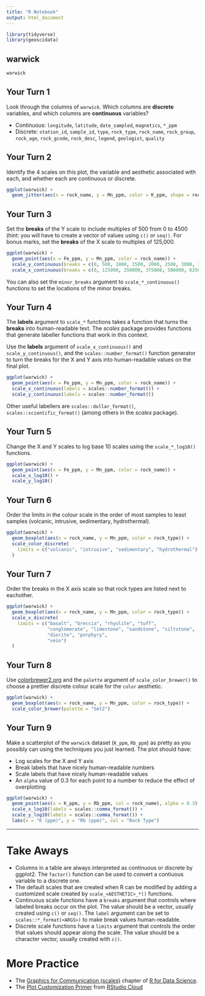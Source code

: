 ```yaml
---
title: "R Notebook"
output: html_document
---
```


```r
library(tidyverse)
library(geoscidata)
```

## warwick

```r
warwick
```

## Your Turn 1

Look through the columns of `warwick`. Which columns are __discrete__ variables, and which columns are __continuous__ variables?

- Continuous: `longitude`, `latitude`, `date_sampled`, `magnetics`, `*_ppm`
- Discrete: `station_id`, `sample_id`, `type`, `rock_type`, `rock_name`, `rock_group`, `rock_age`, `rock_gcode`, `rock_desc`, `legend`, `geologist`, `quality`

## Your Turn 2

Identify the 4 scales on this plot, the variable and aesthetic associated with each, and whether each are continuous or discrete.

```r
ggplot(warwick) + 
  geom_jitter(aes(x = rock_name, y = Mn_ppm, color = K_ppm, shape = rock_type))
```

## Your Turn 3

Set the __breaks__ of the Y scale to include multiples of 500 from 0 to 4500 (hint: you will have to create a vector of values using `c()` or `seq()`. For bonus marks, set the __breaks__ of the X scale to multiples of 125,000.

```r
ggplot(warwick) + 
  geom_point(aes(x = Fe_ppm, y = Mn_ppm, color = rock_name)) +
  scale_y_continuous(breaks = c(0, 500, 1000, 1500, 2000, 2500, 3000, 3500, 4000, 4500)) +
  scale_x_continuous(breaks = c(0, 125000, 250000, 375000, 500000, 625000, 750000, 875000))
```

You can also set the `minor_breaks` argument to `scale_*_continuous()` functions to set the locations of the minor breaks.

## Your Turn 4

The __labels__ argument to `scale_*` functions takes a function that turns the __breaks__ into human-readable text. The _scales_ package provides functions that generate labeller functions that work in this context. 

Use the __labels__ argument of `scale_x_continuous()` and `scale_y_continuous()`, and the `scales::number_format()` function generator to turn the breaks for the X and Y axis into human-readable values on the final plot.

```r
ggplot(warwick) + 
  geom_point(aes(x = Fe_ppm, y = Mn_ppm, color = rock_name)) +
  scale_x_continuous(labels = scales::number_format()) +
  scale_y_continuous(labels = scales::number_format())
```

Other useful labellers are `scales::dollar_format()`, `scales::scientific_format()` (among others in the _scales_ package).

## Your Turn 5

Change the X and Y scales to log base 10 scales using the `scale_*_log10()` functions.

```r
ggplot(warwick) + 
  geom_point(aes(x = Fe_ppm, y = Mn_ppm, color = rock_name)) +
  scale_x_log10() +
  scale_y_log10()
```

## Your Turn 6

Order the limits in the colour scale in the order of most samples to least samples (volcanic, intrusive, sedimentary, hydrothermal).

```r
ggplot(warwick) + 
  geom_boxplot(aes(x = rock_name, y = Mn_ppm, color = rock_type)) +
  scale_color_discrete(
    limits = c("volcanic", "intrusive", "sedimentary", "hydrothermal")
  )
```

## Your Turn 7

Order the breaks in the X axis scale so that rock types are listed next to eachother. 

```r
ggplot(warwick) + 
  geom_boxplot(aes(x = rock_name, y = Mn_ppm, color = rock_type)) +
  scale_x_discrete(
    limits = c("basalt", "breccia", "rhyolite", "tuff", 
               "conglomerate", "limestone", "sandstone", "siltstone",
               "diorite", "porphyry",
               "vein")
  )
```

## Your Turn 8

Use [colorbrewer2.org](http://colorbrewer2.org) and the `palette` argument of `scale_color_brewer()` to choose a prettier discrete colour scale for the `color` aesthetic.

```r
ggplot(warwick) + 
  geom_boxplot(aes(x = rock_name, y = Mn_ppm, color = rock_type)) +
  scale_color_brewer(palette = "Set2")
```

## Your Turn 9

Make a scatterplot of the `warwick` dataset (`K_ppm`, `Rb_ppm`) as pretty as you possibly can using the techniques you just learned. The plot should have:

- Log scales for the X and Y axis
- Break labels that have nicely human-readable numbers
- Scale labels that have nicely human-readable values
- An `alpha` value of 0.3 for each point to a number to reduce the effect of overplotting

```r
ggplot(warwick) + 
  geom_point(aes(x = K_ppm, y = Rb_ppm, col = rock_name), alpha = 0.3) +
  scale_x_log10(labels = scales::comma_format()) +
  scale_y_log10(labels = scales::comma_format()) +
  labs(x = "K (ppm)", y = "Rb (ppm)", col = "Rock Type")
```

***

# Take Aways

- Columns in a table are always interpreted as continuous or discrete by ggplot2. The `factor()` function can be used to convert a contiuous variable to a discrete one.
- The default scales that are created when R can be modified by adding a customized scale created by `scale_<AESTHETIC>_*()` functions.
- Continuous scale functions have a `breaks` argument that controls where labeled breaks occur on the plot. The value should be a vector, usually created using `c()` or `seq()`. The `label` argument can be set to `scales::*_format(<ARGS>)` to make break values human-readable.
- Discrete scale functions have a `limits` argument that controls the order that values should appear along the scale. The value should be a character vector, usually created with `c()`.

# More Practice

- The [Graphics for Communication (scales)](https://r4ds.had.co.nz/graphics-for-communication.html#scales) chapter of [R for Data Science](https://r4ds.had.co.nz/).
- The [Plot Customization Primer](https://rstudio.cloud/learn/primers/3.8) from [RStudio Cloud](https://rstudio.cloud/)
